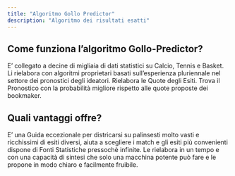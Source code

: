 ```yaml
---
title: "Algoritmo Gollo Predictor"
description: "Algoritmo dei risultati esatti"
---
```


## Come funziona l’algoritmo Gollo-Predictor?

E’ collegato a decine di migliaia di dati statistici su Calcio, Tennis e Basket. Li rielabora con algoritmi proprietari basati sull’esperienza pluriennale nel settore dei pronostici degli ideatori. Rielabora le Quote degli Esiti. Trova il Pronostico con la probabilità migliore rispetto alle quote proposte dei bookmaker.

## Quali vantaggi offre?

E’ una Guida eccezionale per districarsi su palinsesti molto vasti e ricchissimi di esiti diversi, aiuta a scegliere i match e gli esiti più convenienti dispone di Fonti Statistiche pressochè infinite. Le rielabora in un tempo e con una capacità di sintesi che solo una macchina potente può fare e le propone in modo chiaro e facilmente fruibile.